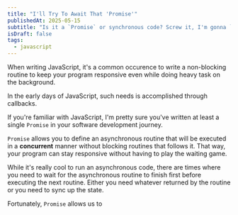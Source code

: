 ```yaml
---
title: "I'll Try To Await That 'Promise'"
publishedAt: 2025-05-15
subtitle: "Is it a `Promise` or synchronous code? Screw it, I'm gonna `then`"
isDraft: false
tags:
  - javascript
---
```


When writing JavaScript, it's a common occurence to write a non-blocking routine to keep your program
responsive even while doing heavy task on the background.

In the early days of JavaScript, such needs is accomplished through callbacks.

If you're familiar with JavaScript, I'm pretty sure you've written at least a single `Promise` in your
software development journey.

`Promise` allows you to define an asynchronous routine that will be executed in a **concurrent** manner
without blocking routines that follows it. That way, your program can stay responsive without having to
play the waiting game.

While it's really cool to run an asynchronous code, there are times where you need to wait for the asynchronous
routine to finish first before executing the next routine. Either you need whatever returned by the routine or
you need to sync up the state.

Fortunately, `Promise` allows us to
